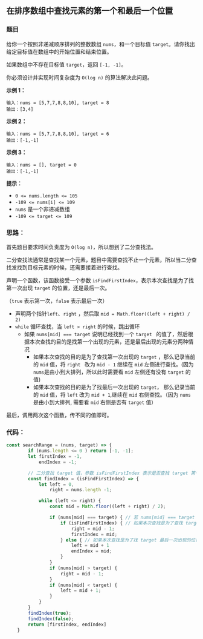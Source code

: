 ## 在排序数组中查找元素的第一个和最后一个位置

<TitleMsg
    link='https://leetcode.cn/problems/find-first-and-last-position-of-element-in-sorted-array/description/'
    level='middle'
    title='No.34 在排序数组中查找元素的第一个和最后一个位置'
/>

### 题目

给你一个按照非递减顺序排列的整数数组 `nums`，和一个目标值 `target`。请你找出给定目标值在数组中的开始位置和结束位置。

如果数组中不存在目标值 `target`，返回 `[-1, -1]`。

你必须设计并实现时间复杂度为 `O(log n)` 的算法解决此问题。

**示例 1：**

```
输入：nums = [5,7,7,8,8,10], target = 8
输出：[3,4]
```

**示例 2：**

```
输入：nums = [5,7,7,8,8,10], target = 6
输出：[-1,-1]
```

**示例 3：**

```
输入：nums = [], target = 0
输出：[-1,-1]
```

**提示：**

- `0 <= nums.length <= 105`
- `-109 <= nums[i] <= 109`
- `nums` 是一个非递减数组
- `-109 <= target <= 109`



### 思路：

首先题目要求时间负责度为 `O(log n)`，所以想到了二分查找法。

二分查找法通常是查找某一个元素，题目中需要查找不止一个元素，所以当二分查找发找到目标元素的时候，还需要接着进行查找。

声明一个函数，该函数接受一个参数 `isFindFirstIndex`，表示本次查找是为了找第一次出现 `target` 的位置，还是最后一次。

（`true` 表示第一次，`false` 表示最后一次）

- 声明两个指针`left`、`right` ，然后取 `mid = Math.floor((left + right) / 2)`
- `while` 循环查找，当 `left > right` 的时候，跳出循环
  - 如果 `nums[mid] === target` 说明已经找到一个 `target ` 的值了，然后根据本次查找的目的是找第一个出现的元素，还是最后出现的元素分两种情况
    - 如果本次查找的目的是为了查找第一次出现的 `target` ，那么记录当前的 `mid` 值，将 `right ` 改为 `mid - 1` 继续在 `mid` 左侧进行查找。(因为`nums`是由小到大排列，所以此时需要看 `mid` 左侧还有没有 `target` 的值)
    - 如果本次查找的目的是为了找最后一次出现的 `target`， 那么记录当前的 `mid` 值，将 `left` 改为 `mid + 1`,继续在 `mid` 右侧查找。（因为 `nums` 是由小到大排列, 需要看 `mid` 右侧是否有 `target` 值）

最后，调用两次这个函数，传不同的值即可。



### 代码：

```javascript
const searchRange = (nums, target) => {
        if (nums.length <= 0 ) return [-1, -1];
        let firstIndex = -1,
            endIndex = -1;

        // 二分查找 target 值，参数 isFindFirstIndex 表示是否查找 target 第一次出现的下标
        const findIndex = (isFindFirstIndex) => {
            let left = 0,
                right = nums.length -1;

            while (left <= right) {
                const mid = Math.floor((left + right) / 2);

                if (nums[mid] === target) { // 若 nums[mid] === target ，此时不确定 mid 左右是否还存在 target 值，所以需要进一步判断。
                    if (isFindFirstIndex) { // 如果本次查找是为了查找 target 第一次出现的index,则继续在当前mid 位置的左侧寻找 target 值
                        right = mid - 1;
                        firstIndex = mid;
                    } else { // 如果本次查找是为了找 target 最后一次出现的位置，则应该在当前 mid 的右侧进行查找
                        left = mid + 1
                        endIndex = mid;
                    }
                }
                if (nums[mid] > target) {
                    right = mid - 1;
                }
                if (nums[mid] < target) {
                    left = mid + 1;
                }
            }
        }
        findIndex(true);
        findIndex(false);
        return [firstIndex, endIndex]
    }
```

